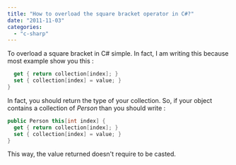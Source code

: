 ```yaml
---
title: "How to overload the square bracket operator in C#?"
date: "2011-11-03"
categories: 
  - "c-sharp"
---
```


To overload a square bracket in C\# simple. In fact, I am writing this because most example show you this :

```csharp public object this[int index] { 
  get { return collection[index]; } 
  set { collection[index] = value; } 
} 
```
In fact, you should return the type of your collection. So, if your object contains a collection of _Person_ than you should write :

```csharp
public Person this[int index] { 
  get { return collection[index]; } 
  set { collection[index] = value; } 
} 
```
This way, the value returned doesn't require to be casted.
